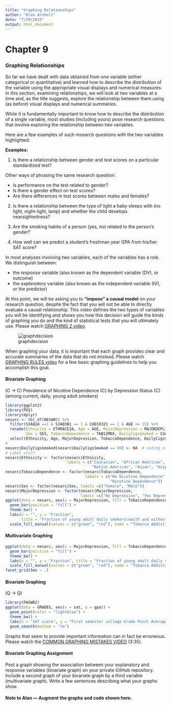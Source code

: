 ```yaml
---
title: "Graphing Relationships"
author: "Alan Arnholt"
date: "7/29/2015"
output: html_document
---
```


# Chapter 9
### Graphing Relationships

So far we have dealt with data obtained from one variable (either categorical or quantitative) and learned how to describe the distribution of the variable using the appropriate visual displays and numerical measures. In this section, examining relationships, we will look at two variables at a time and, as the title suggests, explore the relationship between them using (as before) visual displays and numerical summaries.

While it is fundamentally important to know how to describe the distribution of a single variable, most studies (including yours) pose research questions that involve exploring the relationship between two variables.

Here are a few examples of such research questions with the two variables highlighted:

**Examples:**

1. Is there a relationship between gender and test scores on a particular standardized test?

Other ways of phrasing the same research question:

* Is performance on the test related to gender?
* Is there a gender effect on test scores?
* Are there differences in test scores between males and females?

2. Is there a relationship between the type of light a baby sleeps with (no light, night-light, lamp) and whether the child develops nearsightedness?

3. Are the smoking habits of a person (yes, no) related to the person's gender?

4. How well can we predict a student's freshman year GPA from his/her SAT score?

In most analyses involving two variables, each of the variables has a role. We distinguish between:

* the *response* variable (also known as the dependent variable (DV), or outcome)
* the *explanatory* variable (also known as the independent variable (IV), or the predictor)

At this point, we will be asking you to **“impose” a causal model** on your research question, despite the fact that you will not be able to directly evaluate a causal relationship. This video defines the two types of variables you will be identifying and shows you how this decision will guide the kinds of graphing you do and the kind of statistical tests that you will ultimately use. Please watch [GRAPHING 2 video](https://www.youtube.com/watch?v=Yf121fdtjDA&index=55&list=PLDEF0B9CBD27AD37E).

![graphdecision](./graphics/graphdecisions.jpg)

When graphing your data, it is important that each graph provides clear and accurate summaries of the data that do not mislead. Please watch [GRAPHING RULES video](https://www.youtube.com/watch?v=JVq2VKib0vw&index=21&list=PLDEF0B9CBD27AD37E) for a few basic graphing guidelines to help you accomplish this goal.


#### Bivariate Graphing

(C $\rightarrow$ C) Prevalence of Nicotine Dependence (C) by Depression Status (C) (among current, daily, young adult smokers)

```r
library(ggplot2)
library(PDS)
library(dplyr)
nesarc <- tbl_df(NESARC) %>%
  filter(S3AQ1A ==1 & S3AQ3B1 == 1 & CHECK321 == 1 & AGE <= 25) %>% 
  rename(Ethnicity = ETHRACE2A, Age = AGE, MajorDepression = MAJORDEPLIFE, 
         Sex = SEX, TobaccoDependence = TAB12MDX, DailyCigsSmoked = S3AQ3C1) %>% 
  select(Ethnicity, Age, MajorDepression, TobaccoDependence, DailyCigsSmoked, Sex)
#
nesarc$DailyCigsSmoked[nesarc$DailyCigsSmoked == 99] <- NA  # coding missing values
# Label stuff
nesarc$Ethnicity <- factor(nesarc$Ethnicity, 
                           labels = c("Caucasian", "African American", 
                                      "Native American", "Asian", "Hispanic"))
nesarc$TobaccoDependence <- factor(nesarc$TobaccoDependence, 
                                   labels = c("No Nicotine Dependence", 
                                              "Nicotine Dependence"))
nesarc$Sex <- factor(nesarc$Sex, labels =c("Female", "Male"))
nesarc$MajorDepression <- factor(nesarc$MajorDepression, 
                                 labels =c("No Depression", "Yes Depression"))
ggplot(data = nesarc, aes(x = MajorDepression, fill = TobaccoDependence)) + 
  geom_bar(position = "fill") +
  theme_bw() + 
  labs(x = "", y = "Fraction", 
       title = "Fraction of young adult daily smokers\nwith and without nicotine addiction\nby depression status") + 
  scale_fill_manual(values = c("green", "red"), name = "Tobacco Addiction Status")
```

#### Multivariate Graphing

```r
ggplot(data = nesarc, aes(x = MajorDepression, fill = TobaccoDependence)) + 
  geom_bar(position = "fill") +
  theme_bw() + 
  labs(x = "", y = "Fraction", title = "Fraction of young adult daily smokers\nwith and without nicotine addiction\nby depression status") + 
  scale_fill_manual(values = c("green", "red"), name = "Tobacco Addiction Status") +
facet_grid(Sex ~ .)
```

#### Bivariate Graphing 

(Q $\rightarrow$ Q)

```r
library(PASWR2)
ggplot(data = GRADES, aes(x = sat, y = gpa)) + 
  geom_point(color = "lightblue") + 
  theme_bw() +
  labs(x = "SAT score", y = "First semester college Grade Point Average") +
  geom_smooth(method = "lm")
```

Graphs that seem to provide important information can in fact be erroneous. Please watch the [COMMON GRAPHING MISTAKES VIDEO](https://www.youtube.com/watch?v=iY_t31-R_xU&index=25&list=PLDEF0B9CBD27AD37E) (3:35).

#### Bivariate Graphing Assignment

Post a graph showing the association between your explanatory and response variables (bivariate graph) on your private GitHub repository. Include a second graph of your bivariate graph by a third variable (multivariate graph). Write a few sentences describing what your graphs show.

#### Note to Alan --- Augment the graphs and code shown here.
